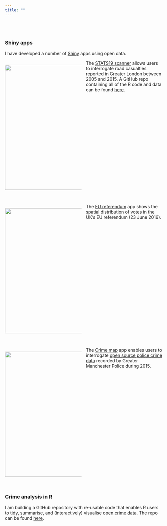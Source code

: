 ```yaml
---
title: ""
---
```


<style>
.cols {
columns: 2 200px;
-webkit-columns: 2 200px;
-moz-columns: 2 200px;
}
</style>

<br>
<br>

### Shiny apps
I have developed a number of [Shiny](http://shiny.rstudio.com) apps using open data.

<div class="cols">
<img src="img/STATS19_scanner.gif" width="400">

The [STATS19 scanner](https://pracademic.shinyapps.io/STATS19_scanner/) allows users to interrogate road casualties reported in Greater London between 2005 and 2015. A GitHub repo containing all of the R code and data can be found [here](https://github.com/rcatlord/shinyapps/tree/master/STATS19_scanner).
</div>

<br>

<div class="cols">
<img src="img/brexit.gif" width="400">

The [EU referendum](https://pracademic.shinyapps.io/brexit/) app shows the spatial distribution of votes in the UK's EU referendum (23 June 2016).
</div>

<br>

<div class="cols">
<img src="img/crime_map.gif" width="400">

The [Crime map](https://pracademic.shinyapps.io/crime_map/) app enables users to interrogate [open source police crime data](https://data.police.uk/) recorded by Greater Manchester Police during 2015.
</div>

<br>

### Crime analysis in R
I am building a GitHub repository with re-usable code that enables R users to tidy, summarise, and (interactively) visualise [open crime data](https://data.police.uk). The repo can be found [here](https://github.com/rcatlord/crime_analysis).